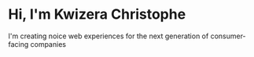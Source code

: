# Hi, I'm Kwizera Christophe

I'm creating noice web experiences for the next generation of consumer-facing companies

